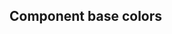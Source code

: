 
<Meta title="Colors/Colors" />

## Component base colors

<ColorPalette>
    <ColorItem
        title="Primary"
        subtitle="Brand green"
        colors={{ light: '#5ed4a5', main: '#2ba172', dark: '#207955' }}
    />
    <ColorItem
        title="Secondary"
        subtitle="Brand gray"
        colors={{ light: '#cccccc', main: '#b3b3b3', dark: '#595959' }}
    />
    <ColorItem
        title="Info"
        subtitle="Brand purple"
        colors={{ light: '#9763f6', main: '#8e56f5', dark: '#6e26f2' }}
    />
    <ColorItem
        title="Warning"
        subtitle="Brand orange"
        colors={{ light: '#ffcc99', main: '#ffb366', dark: '#ff9933' }}
    />
    <ColorItem
        title="Error"
        subtitle="Brand Red"
        colors={{ light: '#ed919c', main: '#e04355', dark: '#c52033' }}
    />
    <ColorItem
        title="Success"
        subtitle="Emerald Green"
        colors={{ light: '#71c174', main: '#3ea843', dark: '#2e7d32' }}
    />
</ColorPalette>
